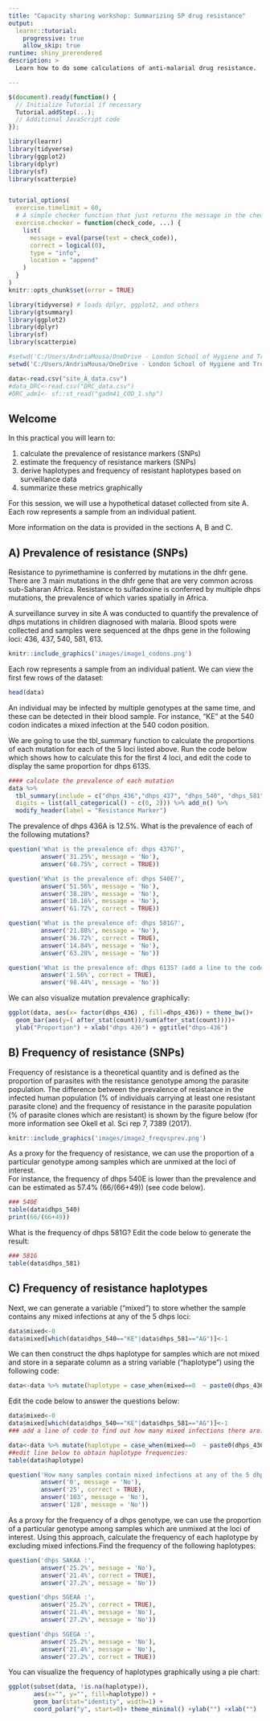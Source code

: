 ---
title: "Capacity sharing workshop: Summarizing SP drug resistance"
output:
  learnr::tutorial:
    progressive: true
    allow_skip: true
runtime: shiny_prerendered
description: >
  Learn how to do some calculations of anti-malarial drug resistance. 

---
```{js}
$(document).ready(function() {
  // Initialize Tutorial if necessary
  Tutorial.addStep(...);
  // Additional JavaScript code
});
```

```{r setup, include=FALSE, warning = FALSE}
library(learnr)
library(tidyverse)
library(ggplot2)
library(dplyr)
library(sf)
library(scatterpie)


tutorial_options(
  exercise.timelimit = 60,
  # A simple checker function that just returns the message in the check chunk
  exercise.checker = function(check_code, ...) {
    list(
      message = eval(parse(text = check_code)),
      correct = logical(0),
      type = "info",
      location = "append"
    )
  }
)
knitr::opts_chunk$set(error = TRUE)

library(tidyverse) # loads dplyr, ggplot2, and others
library(gtsummary)
library(ggplot2)
library(dplyr)
library(sf)
library(scatterpie)

#setwd('C:/Users/AndriaMousa/OneDrive - London School of Hygiene and Tropical Medicine/Documents/tutorials and workshops/Gen E8 workshop/practical/')
setwd('C:/Users/AndriaMousa/OneDrive - London School of Hygiene and Tropical Medicine/Documents/capacity sharing workshops/session 1/')

data<-read.csv("site_A_data.csv")
#data_DRC<-read.csv("DRC_data.csv")
#DRC_adm1<- sf::st_read("gadm41_COD_1.shp")

```

## Welcome
In this practical you will learn to:

1. calculate the prevalence of resistance markers (SNPs) 
2. estimate the frequency of resistance markers (SNPs)
3. derive haplotypes and frequency of resistant haplotypes based on surveillance data
4. summarize these metrics graphically


For this session, we will use a hypothetical dataset collected from site A. Each row represents a sample from an individual patient.

More information on the data is provided in the sections A, B and C.


## A) Prevalence of resistance (SNPs)

Resistance to pyrimethamine is conferred by mutations in the dhfr gene. There are 3 main mutations in the dhfr gene that are very common across sub-Saharan Africa. Resistance to sulfadoxine is conferred by multiple dhps mutations, the prevalence of which varies spatially in Africa. 

A surveillance survey in site A was conducted to quantify the prevalence of dhps mutations in children diagnosed with malaria. Blood spots were collected and samples were sequenced at the dhps gene in the following loci: 436, 437, 540, 581, 613.




```{r echo=FALSE, out.width='80%'}

knitr::include_graphics('images/image1_codons.png')
```

Each row represents a sample from an individual patient. We can view the first few rows of the dataset:

```{r}
head(data)
```

An individual may be infected by multiple genotypes at the same time, and these can be detected in their blood sample. For instance, "KE" at the 540 codon indicates a mixed infection at the 540 codon position.



We are going to use the tbl_summary function to calculate the proportions of each mutation for each  of the 5 loci listed above. Run the code below which shows how to calculate this for the first 4 loci, and edit the code to display the same proportion for dhps 613S.
```{r q_prev_dhps, exercise = TRUE, exercise.eval = FALSE}

#### calculate the prevalence of each mutation
data %>% 
  tbl_summary(include = c("dhps_436","dhps_437", "dhps_540", "dhps_581"),
  digits = list(all_categorical() ~ c(0, 2))) %>% add_n() %>% 
  modify_header(label = "Resistance Marker")  

```

The prevalence of dhps 436A is 12.5%. What is the prevalence of each of the following mutations? 

```{r prev_437g, echo = FALSE}
question('What is the prevalence of: dhps 437G?', 
         answer('31.25%', message = 'No'),
         answer('68.75%', correct = TRUE))
```

```{r prev_540e, echo = FALSE}
question('What is the prevalence of: dhps 540E?', 
         answer('51.56%', message = 'No'),
         answer('38.28%', message = 'No'), 
         answer('10.16%', message = 'No'),
         answer('61.72%', correct = TRUE))
```

```{r prev_518g, echo = FALSE}
question('What is the prevalence of: dhps 581G?', 
         answer('21.88%', message = 'No'),
         answer('36.72%', correct = TRUE),
         answer('14.84%', message = 'No'), 
         answer('63.28%', message = 'No'))
```

```{r pre_613s, echo = FALSE}
question('What is the prevalence of: dhps 613S? (add a line to the code above to obtain this)', 
         answer('1.56%', correct = TRUE),
         answer('98.44%', message = 'No'))
```


We can also visualize mutation prevalence graphically:

```{r graph}
ggplot(data, aes(x= factor(dhps_436) , fill=dhps_436)) + theme_bw()+
  geom_bar(aes(y=( after_stat(count))/sum(after_stat(count))))+         
  ylab("Proportion") + xlab("dhps 436") + ggtitle("dhps-436")
```




## B) Frequency of resistance (SNPs)

Frequency of resistance is a theoretical quantity and is defined as the proportion of parasites with the resistance genotype among the parasite population. The difference between the prevalence of resistance in the infected human population (% of individuals carrying at least one resistant parasite clone) and the frequency of resistance in the parasite population (% of parasite clones which are resistant) is shown by the figure below (for more information see Okell et al. Sci rep 7, 7389 (2017).

```{r echo=FALSE, out.width='80%'}

knitr::include_graphics('images/image2_freqvsprev.png')
```
 
As a proxy for the frequency of resistance, we can use the proportion of a particular genotype among samples which are unmixed at the loci of interest.  
For instance, the frequency of dhps 540E is lower than the prevalence and can be estimated as 57.4% (66/(66+49)) (see code below). 



```{r}
### 540E
table(data$dhps_540)
print(66/(66+49))
```

What is the frequency of dhps 581G? Edit the code below to generate the result:


```{r q_dhps581G, exercise = TRUE, exercise.eval = FALSE}
### 581G
table(data$dhps_581)

```



##  C) Frequency of resistance haplotypes

Next, we can generate a variable ("mixed") to store whether the sample contains any mixed infections at any of the 5 dhps loci:

```{r}
data$mixed<-0
data$mixed[which(data$dhps_540=="KE"|data$dhps_581=="AG")]<-1
```

We can then construct the dhps haplotype for samples which are not mixed and store in a separate column as a string variable ("haplotype") using the following code: 

```{r}
data<-data %>% mutate(haplotype = case_when(mixed==0  ~ paste0(dhps_436,dhps_437,dhps_540,dhps_581,dhps_613)))
```

Edit the code below to answer the questions below:

```{r q_haplo_table, exercise = TRUE, exercise.eval=FALSE}
data$mixed<-0
data$mixed[which(data$dhps_540=="KE"|data$dhps_581=="AG")]<-1
### add a line of code to find out how many mixed infections there are.

data<-data %>% mutate(haplotype = case_when(mixed==0  ~ paste0(dhps_436,dhps_437,dhps_540,dhps_581,dhps_613)))
##edit line below to obtain haplotype frequencies:
table(data$haplotype)

```

```{r number_mixed, echo = FALSE}
question('How many samples contain mixed infections at any of the 5 dhps loci?', 
         answer('0', message = 'No'),
         answer('25', correct = TRUE),
         answer('103', message = 'No'),
         answer('128', message = 'No'))
```

As a proxy for the frequency of a dhps genotype, we can use the proportion of a particular genotype among samples which are unmixed at the loci of interest.  Using this approach, calculate the frequency of each haplotype by excluding mixed infections.Find the frequency of the following haplotypes:
```{r freq_SAKAA, echo = FALSE}
question('dhps SAKAA :', 
         answer('25.2%', message = 'No'),
         answer('21.4%', correct = TRUE),
         answer('27.2%', message = 'No'))
```
```{r freq_SGEAA, echo = FALSE}
question('dhps SGEAA :', 
         answer('25.2%', correct = TRUE),
         answer('21.4%', message = 'No'),
         answer('27.2%', message = 'No'))
```
```{r freq_SGEGA, echo = FALSE}
question('dhps SGEGA :', 
         answer('25.2%', message = 'No'),
         answer('21.4%', message = 'No'),
         answer('27.2%', correct = TRUE))
```

You can visualize the frequency of haplotypes graphically using a pie chart: 

```{r}
ggplot(subset(data, !is.na(haplotype)), 
       aes(x="", y="", fill=haplotype)) +
       geom_bar(stat="identity", width=1) +
       coord_polar("y", start=0)+ theme_minimal() +ylab("") +xlab("")
```

